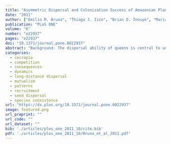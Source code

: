 ```yaml
---
title: "Asymmetric Dispersal and Colonization Success of Amazonian Plant-Ants Queens"
date: "2011"
author: ["Emilio M. Bruna", "Thiago J. Izzo", "Brian D. Inouye", "Maria Uriarte", "Heraldo L. Vasconcelos"]
publication: "PLoS ONE"
volume: "6"
number: "e22937"
pages: "e22937"
doi: "10.1371/journal.pone.0022937"
abstract: "Background: The dispersal ability of queens is central to understanding ant life-history evolution, and plays a fundamental role in ant population and community dynamics, the maintenance of genetic diversity, and the spread of invasive ants. In tropical ecosystems, species from over 40 genera of ants establish colonies in the stems, hollow thorns, or leaf pouches of specialized plants. However, little is known about the relative dispersal ability of queens competing for access to the same host plants. Methodology/Principal Findings: We used empirical data and inverse modeling—a technique developed by plant ecologists to model seed dispersal—to quantify and compare the dispersal kernels of queens from three Amazonian ant species that compete for access to host-plants. We found that the modal colonization distance of queens varied 8-fold, with the generalist ant species (Crematogaster laevis) having a greater modal distance than two specialists (Pheidole minutula, Azteca sp.) that use the same host-plants. However, our results also suggest that queens of Azteca sp. have maximal distances that are four-sixteen times greater than those of its competitors. Conclusions/Significance: We found large differences between ant species in both the modal and maximal distance ant queens disperse to find vacant seedlings used to found new colonies. These differences could result from interspecific differences in queen body size, and hence wing musculature, or because queens differ in their ability to identify potential host plants while in flight. Our results provide support for one of the necessary conditions underlying several of the hypothesized mechanisms promoting coexistence in tropical plant-ants. They also suggest that for some ant species limited dispersal capability could pose a significant barrier to the rescue of populations in isolated forest fragments. Finally, we demonstrate that inverse models parameterized with field data are an excellent means of quantifying the dispersal of ant queens."
categories: 
  - cecropia
  - competition
  - consequences
  - dynamics
  - long-distance dispersal
  - mutualism
  - patterns
  - recruitment
  - seed dispersal
  - species coexistence
url: "https://dx.plos.org/10.1371/journal.pone.0022937"
image: featured.png
url_preprint: ""
url_code: ""
url_dataset: ""
bib: './articles/plos_one_2011_10/cite.bib'
pdf: './articles/plos_one_2011_10/Bruna_et_al_2011.pdf'
---
```

